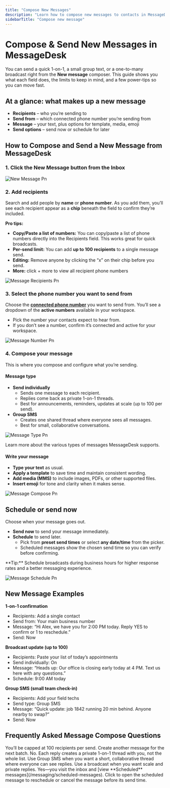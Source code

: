 ```yaml
---
title: "Compose New Messages"
description: "Learn how to compose new messages to contacts in MessageDesk."
sidebarTitle: "Compose new message"
---
```


# Compose & Send New Messages in MessageDesk

You can send a quick 1-on-1, a small group text, or a one-to-many broadcast right from the **New message** composer. This guide shows you what each field does, the limits to keep in mind, and a few power-tips so you can move fast.

## At a glance: what makes up a new message

- **Recipients** – who you’re sending to
- **Send from** – which connected phone number you’re sending from
- **Message** – your text, plus options for template, media, emoji
- **Send options** – send now or schedule for later

## How to Compose and Send a New Message from MessageDesk

### 1. Click the **New Message** button from the Inbox

![New Message Pn](/docs-main/images/new-message.png)

### 2. Add recipients

Search and add people by **name** or **phone number**. As you add them, you’ll see each recipient appear as a **chip** beneath the field to confirm they’re included.

**Pro tips:**

- **Copy/Paste a list of numbers:** You can copy/paste a list of phone numbers directly into the Recipients field. This works great for quick broadcasts.
- **Per-send limit:** You can add **up to 100 recipients** to a single message send.
- **Editing:** Remove anyone by clicking the “x” on their chip before you send.
- **More:** click + more to view all recipient phone numbers

![Message Recipients Pn](/docs-main/images/message-recipients.png)

### 3. Select the phone number you want to send from

Choose the [**connected phone number**](/get-started/phone-numbers/overview) you want to send from. You’ll see a dropdown of the **active numbers** available in your workspace.

- Pick the number your contacts expect to hear from.
- If you don’t see a number, confirm it’s connected and active for your workspace.

![Message Number Pn](/docs-main/images/message-number.png)

### 4. Compose your message

This is where you compose and configure what you’re sending.

#### Message type

- **Send individually**
  - Sends one message to each recipient.
  - Replies come back as private 1-on-1 threads.
  - Best for announcements, reminders, updates at scale (up to 100 per send).
- **Group SMS**
  - Creates one shared thread where everyone sees all messages.
  - Best for small, collaborative conversations.

![Message Type Pn](/docs-main/images/message-type.png)

<Card title="Message types" icon="message" iconType="solid" href="/messaging/overview">
  Learn more about the various types of messages MessageDesk supports.
</Card>

#### Write your message

- **Type your text** as usual.
- **Apply a template** to save time and maintain consistent wording.
- **Add media (MMS)** to include images, PDFs, or other supported files.
- **Insert emoji** for tone and clarity when it makes sense.

![Message Compose Pn](/docs-main/images/message-compose.png)

## Schedule or send now

Choose when your message goes out.

- **Send now** to send your message immediately.
- **Schedule** to send later.
  - Pick from **preset send times** or select **any date/time** from the picker.
  - Scheduled messages show the chosen send time so you can verify before confirming.

<Note>
  **Tip:** Schedule broadcasts during business hours for higher response rates and a better messaging experience.
</Note>

![Message Schedule Pn](/docs-main/images/message-schedule.png)

## New Message Examples

**1-on-1 confirmation**

- Recipients: Add a single contact
- Send from: Your main business number
- Message: “Hi Alex, we have you for 2:00 PM today. Reply YES to confirm or 1 to reschedule.”
- Send: Now

**Broadcast update (up to 100)**

- Recipients: Paste your list of today’s appointments
- Send individually: On
- Message: “Heads up: Our office is closing early today at 4 PM. Text us here with any questions.”
- Schedule: 9:00 AM today

**Group SMS (small team check-in)**

- Recipients: Add your field techs
- Send type: Group SMS
- Message: “Quick update: job 1842 running 20 min behind. Anyone nearby to swap?”
- Send: Now

## Frequently Asked Message Compose Questions

<AccordionGroup>
  <Accordion title="What happens if I try to add more than 100 recipients?">
    You’ll be capped at 100 recipients per send. Create another message for the next batch.
  </Accordion>
  <Accordion title="Do replies to a broadcast go to everyone?">
    No. Each reply creates a private 1-on-1 thread with you, not the whole list.
  </Accordion>
  <Accordion title="When should I use Group SMS instead of a broadcast?">
    Use Group SMS when you want a short, collaborative thread where everyone can see replies. Use a broadcast when you want scale and private replies.
  </Accordion>
  <Accordion title="Can I edit or cancel a scheduled message?">
    Yes—you visit the inbox and [view **Scheduled** messages](/messaging/scheduled-messages). Click to open the scheduled message to reschedule or cancel the message before its send time.
  </Accordion>
</AccordionGroup>